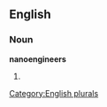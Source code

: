 ==English==

===Noun===
'''nanoengineers'''

# {{plural of|[[nanoengineer]]}}

[[Category:English plurals]]